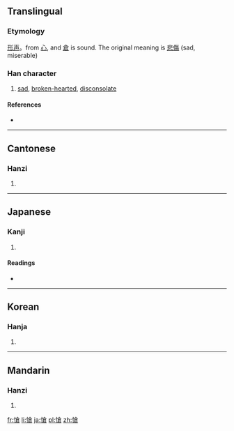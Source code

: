 {{also|怆}}
==Translingual==

===Etymology===
[[形声]]。from [[心]], and [[倉]] is sound. The original meaning is [[悲傷]] (sad, miserable)

===Han character===
{{Han char|rn=61|rad=心|as=10|sn=13|four=9806<sub>7</sub>|canj=心人戈口 (POIR)}}

# [[sad]], [[broken-hearted]], [[disconsolate]]

====References====
* {{Han ref|kx=0396.320|dkj=11008|dj=0735.200|hdz=42338.050|uh=6134|ud=24884|bh=B75B|bd=46939}}

----

==Cantonese==

===Hanzi===
{{yue-hanzi|jyut=|y=chong3|sim=怆}}

# {{defn|Cantonese|sort=心10}}

----

==Japanese==

===Kanji===
{{ja-kanji|grade=|rs=心10}}

# {{defn|Japanese|sort=心10}}

====Readings====
* {{ja-readings|on=[[そう]] (sō)|kun=[[いたむ]] (itamu)}}

----

==Korean==

===Hanja===
{{ko-hanja|hangeul=창|eumhun=|rv=chang|mr=ch'ang|y=chang}}

# {{defn|Korean|sort=心10}}

----

==Mandarin==

===Hanzi===
{{cmn-hanzi|sim=怆|pin=[[chuàng]] ([[chuang4]])|wg=ch'uang<sup>4</sup>}}

# {{defn|Mandarin|sort=心10}}

[[fr:愴]]
[[li:愴]]
[[ja:愴]]
[[pl:愴]]
[[zh:愴]]